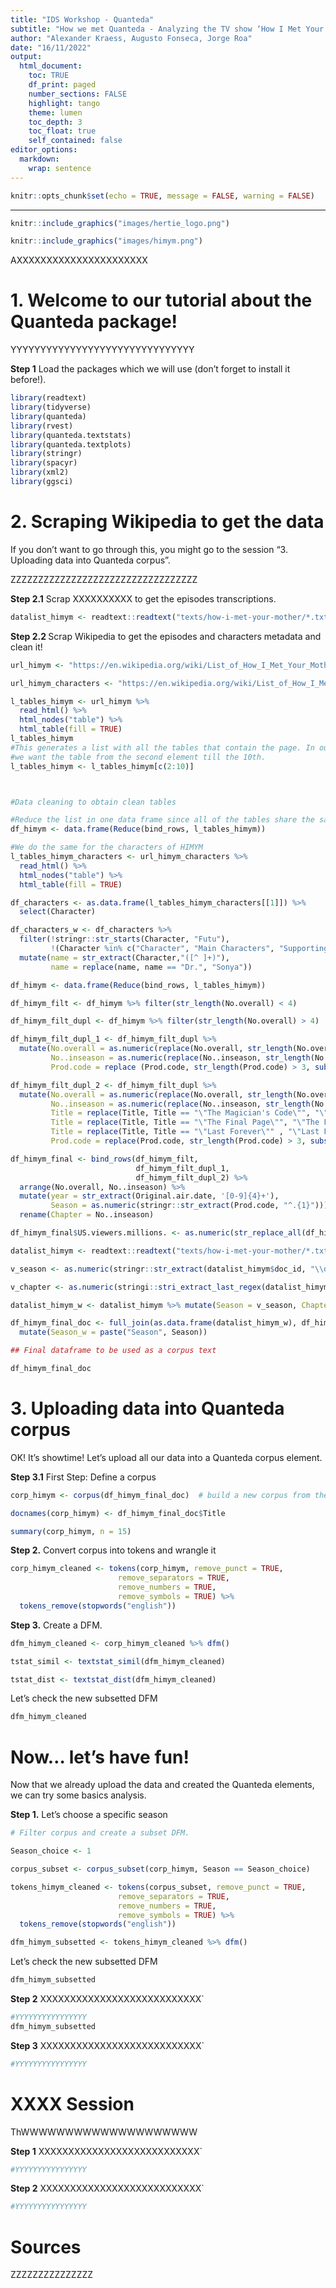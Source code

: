 ```yaml
---
title: "IDS Workshop - Quanteda"
subtitle: "How we met Quanteda - Analyzing the TV show ‘How I Met Your Mother’ with quanteda"
author: "Alexander Kraess, Augusto Fonseca, Jorge Roa"
date: "16/11/2022"
output: 
  html_document:
    toc: TRUE
    df_print: paged
    number_sections: FALSE
    highlight: tango
    theme: lumen
    toc_depth: 3
    toc_float: true
    self_contained: false
editor_options: 
  markdown: 
    wrap: sentence
---
```


```r
knitr::opts_chunk$set(echo = TRUE, message = FALSE, warning = FALSE)
```

------------------------------------------------------------------------
```r
knitr::include_graphics("images/hertie_logo.png")


```



```r
knitr::include_graphics("images/himym.png")


```



AXXXXXXXXXXXXXXXXXXXXXX

# 1. Welcome to our tutorial about the Quanteda package!

YYYYYYYYYYYYYYYYYYYYYYYYYYYYYYY



**Step 1** Load the packages which we will use (don't forget to install it before!).
```r
library(readtext)
library(tidyverse)
library(quanteda)
library(rvest)
library(quanteda.textstats)
library(quanteda.textplots)
library(stringr)
library(spacyr)
library(xml2)
library(ggsci)
```
# 2. Scraping Wikipedia to get the data

If you don't want to go through this, you might go to the session "3. Uploading data into Quanteda corpus".

ZZZZZZZZZZZZZZZZZZZZZZZZZZZZZZZZZZ

**Step 2.1** Scrap XXXXXXXXXX to get the episodes transcriptions.

```r

datalist_himym <- readtext::readtext("texts/how-i-met-your-mother/*.txt")

```


**Step 2.2 ** Scrap Wikipedia to get the episodes and characters metadata and clean it!

```r

url_himym <- "https://en.wikipedia.org/wiki/List_of_How_I_Met_Your_Mother_episodes"

url_himym_characters <- "https://en.wikipedia.org/wiki/List_of_How_I_Met_Your_Mother_characters"

l_tables_himym <- url_himym %>% 
  read_html() %>% 
  html_nodes("table") %>% 
  html_table(fill = TRUE)
l_tables_himym
#This generates a list with all the tables that contain the page. In our case, 
#we want the table from the second element till the 10th. 
l_tables_himym <- l_tables_himym[c(2:10)]



#Data cleaning to obtain clean tables

#Reduce the list in one data frame since all of the tables share the same structure 
df_himym <- data.frame(Reduce(bind_rows, l_tables_himym)) 

#We do the same for the characters of HIMYM
l_tables_himym_characters <- url_himym_characters %>% 
  read_html() %>% 
  html_nodes("table") %>% 
  html_table(fill = TRUE)

df_characters <- as.data.frame(l_tables_himym_characters[[1]]) %>% 
  select(Character)

df_characters_w <- df_characters %>% 
  filter(!stringr::str_starts(Character, "Futu"),
         !(Character %in% c("Character", "Main Characters", "Supporting Characters"))) %>% 
  mutate(name = str_extract(Character,"([^ ]+)"),
         name = replace(name, name == "Dr.", "Sonya"))

df_himym <- data.frame(Reduce(bind_rows, l_tables_himym)) 

df_himym_filt <- df_himym %>% filter(str_length(No.overall) < 4)

df_himym_filt_dupl <- df_himym %>% filter(str_length(No.overall) > 4)

df_himym_filt_dupl_1 <- df_himym_filt_dupl %>% 
  mutate(No.overall = as.numeric(replace(No.overall, str_length(No.overall) > 4, substr(No.overall, 1, 3))),
         No..inseason = as.numeric(replace(No..inseason, str_length(No..inseason) > 3, substr(No..inseason, 1, 2))),
         Prod.code = replace (Prod.code, str_length(Prod.code) > 3, substr(Prod.code, 1, 6)))

df_himym_filt_dupl_2 <- df_himym_filt_dupl %>% 
  mutate(No.overall = as.numeric(replace(No.overall, str_length(No.overall) > 4, substr(No.overall, 4, 6))),
         No..inseason = as.numeric(replace(No..inseason, str_length(No..inseason) > 3, substr(No..inseason, 3, 4))),
         Title = replace(Title, Title == "\"The Magician's Code\"", "\"The Magician's Code Part 2\""),
         Title = replace(Title, Title == "\"The Final Page\"", "\"The Final Page Part 2\""),
         Title = replace(Title, Title == "\"Last Forever\"" , "\"Last Forever Part 2\"" ),
         Prod.code = replace(Prod.code, str_length(Prod.code) > 3, substr(Prod.code, 7, 12)))

df_himym_final <- bind_rows(df_himym_filt, 
                            df_himym_filt_dupl_1, 
                            df_himym_filt_dupl_2) %>% 
  arrange(No.overall, No..inseason) %>% 
  mutate(year = str_extract(Original.air.date, '[0-9]{4}+'),
         Season = as.numeric(stringr::str_extract(Prod.code, "^.{1}"))) %>% 
  rename(Chapter = No..inseason)

df_himym_final$US.viewers.millions. <- as.numeric(str_replace_all(df_himym_final$US.viewers.millions., "\\[[0-9]+\\]", ""))

datalist_himym <- readtext::readtext("texts/how-i-met-your-mother/*.txt")

v_season <- as.numeric(stringr::str_extract(datalist_himym$doc_id, "\\d+"))

v_chapter <- as.numeric(stringi::stri_extract_last_regex(datalist_himym$doc_id, "[0-9]+"))

datalist_himym_w <- datalist_himym %>% mutate(Season = v_season, Chapter = v_chapter)

df_himym_final_doc <- full_join(as.data.frame(datalist_himym_w), df_himym_final, by = c("Season", "Chapter")) %>% 
  mutate(Season_w = paste("Season", Season))

## Final dataframe to be used as a corpus text

df_himym_final_doc

```

# 3. Uploading data into Quanteda corpus

OK! It's showtime! Let's upload all our data into a Quanteda corpus element.

**Step 3.1** First Step: Define a corpus

```r

corp_himym <- corpus(df_himym_final_doc)  # build a new corpus from the texts

docnames(corp_himym) <- df_himym_final_doc$Title

summary(corp_himym, n = 15)

```
**Step 2.** Convert corpus into tokens and wrangle it

```r

corp_himym_cleaned <- tokens(corp_himym, remove_punct = TRUE,
                        remove_separators = TRUE, 
                        remove_numbers = TRUE, 
                        remove_symbols = TRUE) %>%
  tokens_remove(stopwords("english"))


```

**Step 3.** Create a DFM.

```r

dfm_himym_cleaned <- corp_himym_cleaned %>% dfm()

tstat_simil <- textstat_simil(dfm_himym_cleaned)

tstat_dist <- textstat_dist(dfm_himym_cleaned)

```


Let's check the new subsetted DFM


```r
dfm_himym_cleaned

```

# Now... let's have fun!

Now that we already upload the data and created the Quanteda elements, we can try some basics analysis.

**Step 1.** Let's choose a specific season


```r
# Filter corpus and create a subset DFM.

Season_choice <- 1

corpus_subset <- corpus_subset(corp_himym, Season == Season_choice)

tokens_himym_cleaned <- tokens(corpus_subset, remove_punct = TRUE,
                        remove_separators = TRUE, 
                        remove_numbers = TRUE, 
                        remove_symbols = TRUE) %>%
  tokens_remove(stopwords("english"))

dfm_himym_subsetted <- tokens_himym_cleaned %>% dfm()

```

Let's check the new subsetted DFM


```r
dfm_himym_subsetted

```


**Step 2** XXXXXXXXXXXXXXXXXXXXXXXXXXX`



```r
#YYYYYYYYYYYYYYYY
dfm_himym_subsetted

```

**Step 3** XXXXXXXXXXXXXXXXXXXXXXXXXXX`



```r
#YYYYYYYYYYYYYYYY


```

# XXXX Session

ThWWWWWWWWWWWWWWWWWWWW


**Step 1** XXXXXXXXXXXXXXXXXXXXXXXXXXX`



```r
#YYYYYYYYYYYYYYYY


```

**Step 2** XXXXXXXXXXXXXXXXXXXXXXXXXXX`



```r
#YYYYYYYYYYYYYYYY


```



# Sources

ZZZZZZZZZZZZZZZ
